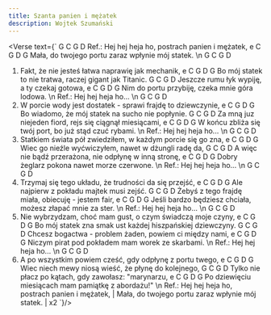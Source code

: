 ```yaml
---
title: Szanta panien i mężatek
description: Wojtek Szumański
---
```



<Verse text={`
       G            C            G        D
Ref.:  Hej hej heja ho, postrach panien i mężatek,
    e            C            G       D    G
Mała, do twojego portu zaraz wpłynie mój statek.
\n
   G            C            G        D
1. Fakt, że nie jesteś łatwa naprawię jak mechanik,
       e            C            G       D    G
Bo mój statek to nie tratwa, raczej gigant jak Titanic.
G            C            G        D
Jeszcze rumu łyk wypiję, a ty czekaj gotowa,
      e            C            G       D    G
Nim do portu przybiję, czeka mnie góra lodowa.
\n
Ref.: Hej hej heja ho...
\n
   G            C            G        D
2. W porcie wody jest dostatek - sprawi frajdę to dziewczynie,
       e            C            G       D    G
Bo wiadomo, że mój statek na sucho nie popłynie.
 G            C            G        D
Za mną juz niejeden fiord, rejs się ciągnął miesiącami,
       e            C            G       D    G
W końcu zbliża się twój port, bo już stąd czuć rybami.
\n
Ref.: Hej hej heja ho...
\n
    G            C            G        D
3. Statkiem świata pół zwiedziłem, w każdym porcie się go zna,
       e            C            G       D    G
Wiec go nieźle wyćwiczyłem, nawet w dżungli radę da,
 G            C            G        D
A więc nie bądź przerażona, nie odpłynę w inną stronę,
       e        C         G       D    G
Dobry żeglarz pokona nawet morze czerwone.
\n
Ref.: Hej hej heja ho...
\n
    G            C            G        D
4. Trzymaj się tego układu, że trudności da się przejść,
  e            C            G       D    G
Ale najpierw z pokładu majtek musi zejść.
 G            C            G        D
Żebyś z tego frajdę miała, obiecuję - jestem fair,
   e            C            G       D    G
Jeśli bardzo będziesz chciała, możesz złapać mnie za ster.
\n
Ref.: Hej hej heja ho...
\n
    G            C            G        D
5. Nie wybrzydzam, choć mam gust, o czym świadczą moje czyny,
  e            C            G       D    G
Bo mój statek zna smak ust każdej hiszpańskiej dziewczyny.
  G            C            G        D
Chcesz bogactwa - problem żaden, powiem ci między nami,
     e            C            G       D    G
Niczym pirat pod pokładem mam worek ze skarbami.
\n
Ref.: Hej hej heja ho...
\n
    G            C            G        D
6. A po wszystkim powiem cześć, gdy odpłynę z portu twego,
       e            C            G       D    G
Wiec niech mewy niosą wieść, że płynę do kolejnego,
  G            C            G        D
Tylko nie płacz po kątach, gdy zawołasz: "marynarzu,
     e            C            G       D    G
Po dziewięciu miesiącach mam pamiątkę z abordażu!"
\n
Ref.: Hej hej heja ho, postrach panien i mężatek, |
Mała, do twojego portu zaraz wpłynie mój statek.  | x2
`}/>
